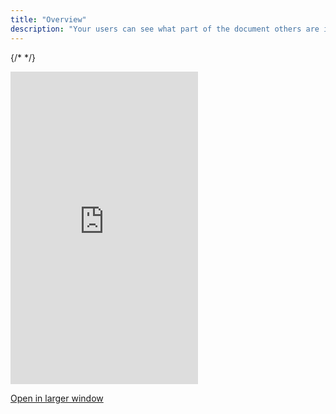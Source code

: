 ```yaml
---
title: "Overview"
description: "Your users can see what part of the document others are interacting with in real-time."
---
```

{/* <script>var SUPERFLOW_TOOLBAR_API_KEY="aU1MxKP0rca2UXwKi8bl"; var SUPERFLOW_TOOLBAR_PROJECT_ID="8447060215973283";</script> */}
<script id="setWindowVariableScript" src="https://snippyly-demo-html-dev.web.app/set-window-variable.js?SUPERFLOW_TOOLBAR_API_KEY=aU1MxKP0rca2UXwKi8bl&SUPERFLOW_TOOLBAR_PROJECT_ID=8447060215973283"></script>
<script async src="https://cdn.jsdelivr.net/npm/@usesuperflow/toolbar/superflow.min.js"></script>

  <Frame>
  <iframe
    src="https://snippyly-demo-html-dev.web.app/landing-page-demo.html?feature=live-selection"
    scrolling="no"
    frameborder="0"
    class="w-full"
    height="500px"
  ></iframe>
  </Frame>

  [Open in larger window](https://snippyly-demo-html-dev.web.app/landing-page-demo.html?feature=live-selection)